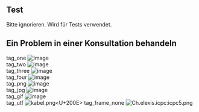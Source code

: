 == Test ==

Bitte ignorieren. Wird für Tests verwendet.

== Ein Problem in einer Konsultation behandeln ==

tag_one [[Image:ch.elexis.icpc:icpc1.png|image]]<br />
tag_two [[Image:ch.elexis.icpc:icpc2.png|image]]<br />
tag_three [[Image:icpc3.png|image]]<br />
tag_four [[Datei:ch.elexis.icpc:icpc4.png|image]]<br />
tag_png [[Datei:Ch.elexis.icpc:icpc5.png|image]]<br />
tag_jpg [[Datei:Ch.elexis.icpc:icpc6.png|image]]<br />
tag_gif [[Datei:Ch.elexis.icpc:icpc7.png|image]]<br />
tag_utf [[File:kabel.png<U+200E>]]
tag_frame_none [[File:Ch.elexis.icpc:icpc5.png|frame|none]] <br>





